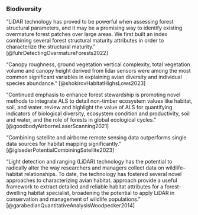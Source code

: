 
### Biodiversity

"LiDAR technology has proved to be powerful when assessing forest structural parameters, and it may be a promising way to identify existing overmature forest patches over large areas. We first built an index combining several forest structural maturity attributes in order to characterize the structural maturity." [@fuhrDetectingOvermatureForests2022]

"Canopy roughness, ground vegetation vertical complexity, total vegetation volume and canopy height derived from lidar sensors were among the most common significant variables in explaining avian diversity and individual species abundance." [@shokirovHabitatHighsLows2023]

"Continued emphasis to enhance forest stewardship is promoting novel methods to integrate ALS to detail non-timber ecosystem values like habitat, soil, and water.
review and highlight the value of ALS for quantifying indicators of biological diversity, ecosystem condition and productivity, soil and water, and the role of forests in global ecological cycles." [@goodbodyAirborneLaserScanning2021]

"Combining satellite and airborne remote sensing data outperforms single data sources for habitat mapping significantly." [@iglsederPotentialCombiningSatellite2023]

"Light detection and ranging (LiDAR) technology has the potential to radically alter the way researchers and managers collect data on wildlife–habitat relationships. To date, the technology has fostered several novel approaches to characterizing avian habitat.
approach provide a useful framework to extract detailed and reliable habitat attributes for a forest-dwelling habitat specialist, broadening the potential to apply LiDAR in conservation and management of wildlife populations." [@garabedianQuantitativeAnalysisWoodpecker2014]